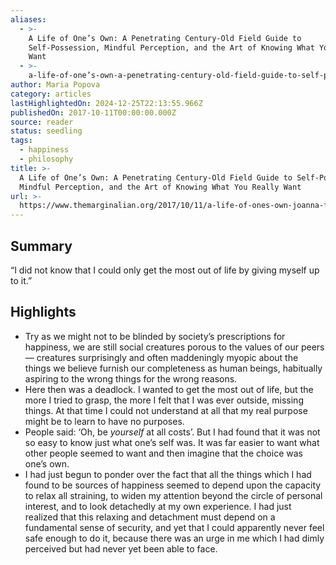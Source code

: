 ```yaml
---
aliases:
  - >-
    A Life of One’s Own: A Penetrating Century-Old Field Guide to
    Self-Possession, Mindful Perception, and the Art of Knowing What You Really
    Want
  - >-
    a-life-of-one’s-own-a-penetrating-century-old-field-guide-to-self-possession-mindful-perception-and-the-art-of-knowing-what-you-really-want
author: Maria Popova
category: articles
lastHighlightedOn: 2024-12-25T22:13:55.966Z
publishedOn: 2017-10-11T00:00:00.000Z
source: reader
status: seedling
tags:
  - happiness
  - philosophy
title: >-
  A Life of One’s Own: A Penetrating Century-Old Field Guide to Self-Possession,
  Mindful Perception, and the Art of Knowing What You Really Want
url: >-
  https://www.themarginalian.org/2017/10/11/a-life-of-ones-own-joanna-field-marion-milner/
---
```

## Summary

“I did not know that I could only get the most out of life by giving myself up to it.”

## Highlights

- Try as we might not to be blinded by society’s prescriptions for happiness, we are still social creatures porous to the values of our peers — creatures surprisingly and often maddeningly myopic about the things we believe furnish our completeness as human beings, habitually aspiring to the wrong things for the wrong reasons.
- Here then was a deadlock. I wanted to get the most out of life, but the more I tried to grasp, the more I felt that I was ever outside, missing things. At that time I could not understand at all that my real purpose might be to learn to have no purposes.
- People said: ‘Oh, be _yourself_ at all costs’. But I had found that it was not so easy to know just what one’s self was. It was far easier to want what other people seemed to want and then imagine that the choice was one’s own.
- I had just begun to ponder over the fact that all the things which I had found to be sources of happiness seemed to depend upon the capacity to relax all straining, to widen my attention beyond the circle of personal interest, and to look detachedly at my own experience. I had just realized that this relaxing and detachment must depend on a fundamental sense of security, and yet that I could apparently never feel safe enough to do it, because there was an urge in me which I had dimly perceived but had never yet been able to face.

